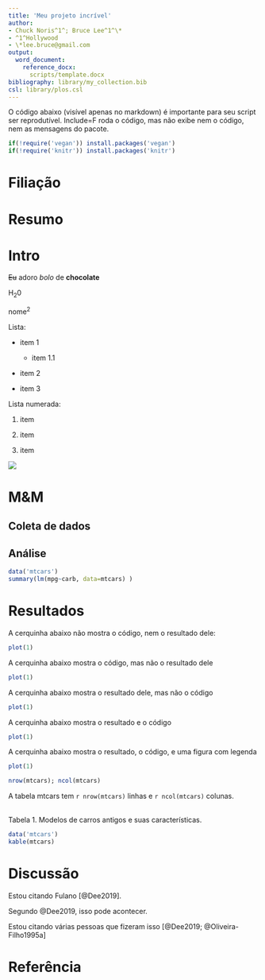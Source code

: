 ```yaml
---
title: 'Meu projeto incrível'
author:
- Chuck Noris^1^; Bruce Lee^1^\*
- ^1^Hollywood
- \*lee.bruce@gmail.com
output: 
  word_document:
    reference_docx:
      scripts/template.docx
bibliography: library/my_collection.bib
csl: library/plos.csl
---
```


O código abaixo (visível apenas no markdown) é importante para seu script ser reprodutível. Include=F roda o código, mas não exibe nem o código, nem as mensagens do pacote. 
```r
if(!require('vegan')) install.packages('vegan')
if(!require('knitr')) install.packages('knitr')
```


# Filiação

# Resumo

# Intro
~~Eu~~ adoro *bolo* de **chocolate**

H~2~0

nome^2^

Lista:

- item 1

  - item 1.1

- item 2

- item 3

Lista numerada:

1. item

2. item

3. item

![](figuras/meu_plot.png)

# M&M

## Coleta de dados

## Análise

```r
data('mtcars')
summary(lm(mpg~carb, data=mtcars) )
```


# Resultados

A cerquinha abaixo não mostra o código, nem o resultado dele:
```r
plot(1)
```

A cerquinha abaixo mostra o código, mas não o resultado dele
```r
plot(1)
```

A cerquinha abaixo mostra o resultado dele, mas não o código
```r
plot(1)
```

A cerquinha abaixo mostra o resultado e o código
```r
plot(1)
```

A cerquinha abaixo mostra o resultado, o código, e uma figura com legenda
```r
plot(1)
```

```r
nrow(mtcars); ncol(mtcars)
```

A tabela mtcars tem `r nrow(mtcars)` linhas e `r ncol(mtcars)` colunas.

<br> Tabela 1. Modelos de carros antigos e suas características.
```r
data('mtcars')
kable(mtcars)
```


# Discussão
Estou citando Fulano [@Dee2019].

Segundo @Dee2019, isso pode acontecer.

Estou citando várias pessoas que fizeram isso [@Dee2019; @Oliveira-Filho1995a]

# Referência